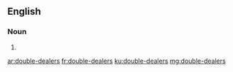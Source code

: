 ==English==

===Noun===
{{head|en}}

# {{plural of|double-dealer}}

[[ar:double-dealers]]
[[fr:double-dealers]]
[[ku:double-dealers]]
[[mg:double-dealers]]